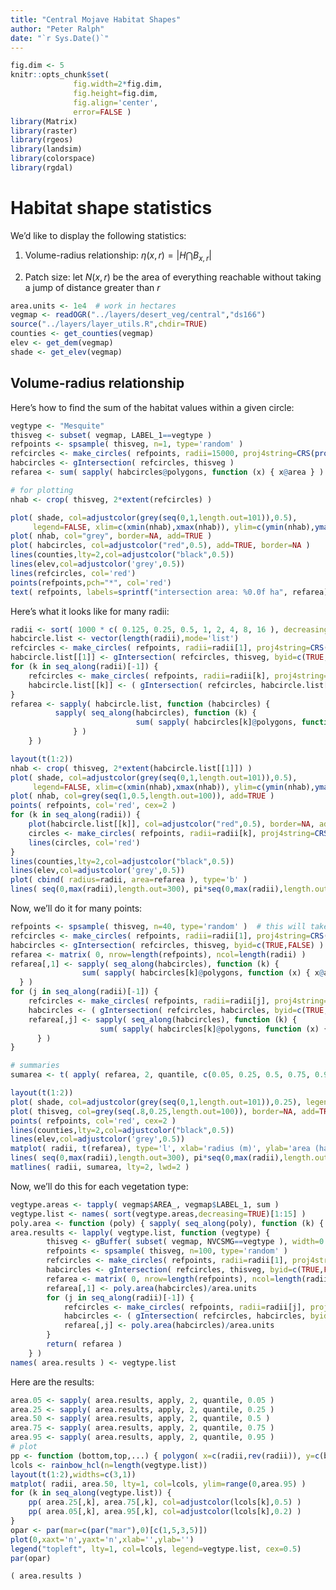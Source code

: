 ```yaml
---
title: "Central Mojave Habitat Shapes"
author: "Peter Ralph"
date: "`r Sys.Date()`"
---
```


```r
fig.dim <- 5
knitr::opts_chunk$set(
              fig.width=2*fig.dim,
              fig.height=fig.dim,
              fig.align='center',
              error=FALSE )
library(Matrix)
library(raster)
library(rgeos)
library(landsim)
library(colorspace)
library(rgdal)
```

# Habitat shape statistics

We'd like to display the following statistics:

1.  Volume-radius relationship: 
    $\eta(x,r) = | H \bigcap B_{x,r} |$

2.  Patch size:
    let $N(x,r)$ be the area of everything 
    reachable without taking a jump of distance greater than $r$
    
```r
area.units <- 1e4  # work in hectares
vegmap <- readOGR("../layers/desert_veg/central","ds166")
source("../layers/layer_utils.R",chdir=TRUE)
counties <- get_counties(vegmap)
elev <- get_dem(vegmap)
shade <- get_elev(vegmap)
```

## Volume-radius relationship

Here's how to find the sum of the habitat values within a given circle:
```r
vegtype <- "Mesquite"
thisveg <- subset( vegmap, LABEL_1==vegtype )
refpoints <- spsample( thisveg, n=1, type='random' )
refcircles <- make_circles( refpoints, radii=15000, proj4string=CRS(proj4string(refpoints)) )
habcircles <- gIntersection( refcircles, thisveg )
refarea <- sum( sapply( habcircles@polygons, function (x) { x@area } ) )/area.units

# for plotting
nhab <- crop( thisveg, 2*extent(refcircles) )

plot( shade, col=adjustcolor(grey(seq(0,1,length.out=101)),0.5), 
     legend=FALSE, xlim=c(xmin(nhab),xmax(nhab)), ylim=c(ymin(nhab),ymax(nhab)) )
plot( nhab, col="grey", border=NA, add=TRUE )
plot( habcircles, col=adjustcolor("red",0.5), add=TRUE, border=NA )
lines(counties,lty=2,col=adjustcolor("black",0.5))
lines(elev,col=adjustcolor('grey',0.5))
lines(refcircles, col='red')
points(refpoints,pch="*", col='red')
text( refpoints, labels=sprintf("intersection area: %0.0f ha", refarea), pos=4 )
```

Here's what it looks like for many radii:
```r
radii <- sort( 1000 * c( 0.125, 0.25, 0.5, 1, 2, 4, 8, 16 ), decreasing=TRUE ) # in km
habcircle.list <- vector(length(radii),mode='list')
refcircles <- make_circles( refpoints, radii=radii[1], proj4string=CRS(proj4string(refpoints)) )
habcircle.list[[1]] <- gIntersection( refcircles, thisveg, byid=c(TRUE,FALSE) )
for (k in seq_along(radii)[-1]) {
    refcircles <- make_circles( refpoints, radii=radii[k], proj4string=CRS(proj4string(refpoints)) )
    habcircle.list[[k]] <- ( gIntersection( refcircles, habcircle.list[[k-1]], byid=c(TRUE,FALSE) ) )
} 
refarea <- sapply( habcircle.list, function (habcircles) {
          sapply( seq_along(habcircles), function (k) {
                            sum( sapply( habcircles[k]@polygons, function (x) { x@area } ) )/area.units
              } )
    } )

layout(t(1:2))
nhab <- crop( thisveg, 2*extent(habcircle.list[[1]]) )
plot( shade, col=adjustcolor(grey(seq(0,1,length.out=101)),0.5), 
     legend=FALSE, xlim=c(xmin(nhab),xmax(nhab)), ylim=c(ymin(nhab),ymax(nhab)) )
plot( nhab, col=grey(seq(1,0.5,length.out=100)), add=TRUE )
points( refpoints, col='red', cex=2 )
for (k in seq_along(radii)) {
    plot(habcircle.list[[k]], col=adjustcolor("red",0.5), border=NA, add=TRUE)
    circles <- make_circles( refpoints, radii=radii[k], proj4string=CRS(proj4string(nhab)) )
    lines(circles, col='red')
}
lines(counties,lty=2,col=adjustcolor("black",0.5))
lines(elev,col=adjustcolor('grey',0.5))
plot( cbind( radius=radii, area=refarea ), type='b' )
lines( seq(0,max(radii),length.out=300), pi*seq(0,max(radii),length.out=300)^2/area.units, col='red' ) 
```

Now, we'll do it for many points:
```r
refpoints <- spsample( thisveg, n=40, type='random' )  # this will take about 90 sec/ point
refcircles <- make_circles( refpoints, radii=radii[1], proj4string=CRS(proj4string(refpoints)) )
habcircles <- gIntersection( refcircles, thisveg, byid=c(TRUE,FALSE) )
refarea <- matrix( 0, nrow=length(refpoints), ncol=length(radii) )
refarea[,1] <- sapply( seq_along(habcircles), function (k) {
                sum( sapply( habcircles[k]@polygons, function (x) { x@area } ) )/area.units
  } )
for (j in seq_along(radii)[-1]) {
    refcircles <- make_circles( refpoints, radii=radii[j], proj4string=CRS(proj4string(refpoints)) )
    habcircles <- ( gIntersection( refcircles, habcircles, byid=c(TRUE,FALSE) ) )
    refarea[,j] <- sapply( seq_along(habcircles), function (k) {
                    sum( sapply( habcircles[k]@polygons, function (x) { x@area } ) )/area.units
      } )
}

# summaries
sumarea <- t( apply( refarea, 2, quantile, c(0.05, 0.25, 0.5, 0.75, 0.95) ) )

layout(t(1:2))
plot( shade, col=adjustcolor(grey(seq(0,1,length.out=101)),0.25), legend=FALSE )
plot( thisveg, col=grey(seq(.8,0.25,length.out=100)), border=NA, add=TRUE )
points( refpoints, col='red', cex=2 )
lines(counties,lty=2,col=adjustcolor("black",0.5))
lines(elev,col=adjustcolor('grey',0.5))
matplot( radii, t(refarea), type='l', xlab='radius (m)', ylab='area (ha)', lty=1 )
lines( seq(0,max(radii),length.out=300), pi*seq(0,max(radii),length.out=300)^2/area.units, lty=3, lwd=2 ) 
matlines( radii, sumarea, lty=2, lwd=2 )
```

Now, we'll do this for each vegetation type:
```r
vegtype.areas <- tapply( vegmap$AREA_, vegmap$LABEL_1, sum )
vegtype.list <- names( sort(vegtype.areas,decreasing=TRUE)[1:15] )
poly.area <- function (poly) { sapply( seq_along(poly), function (k) { sum( sapply( poly[k]@polygons, function (x) { x@area } ) ) } ) }
area.results <- lapply( vegtype.list, function (vegtype) {
        thisveg <- gBuffer( subset( vegmap, NVCSMG==vegtype ), width=0 )
        refpoints <- spsample( thisveg, n=100, type='random' )
        refcircles <- make_circles( refpoints, radii=radii[1], proj4string=CRS(proj4string(refpoints)) )
        habcircles <- gIntersection( refcircles, thisveg, byid=c(TRUE,FALSE) )
        refarea <- matrix( 0, nrow=length(refpoints), ncol=length(radii) )
        refarea[,1] <- poly.area(habcircles)/area.units
        for (j in seq_along(radii)[-1]) {
            refcircles <- make_circles( refpoints, radii=radii[j], proj4string=CRS(proj4string(refpoints)) )
            habcircles <- ( gIntersection( refcircles, habcircles, byid=c(TRUE,FALSE) ) )
            refarea[,j] <- poly.area(habcircles)/area.units
        }
        return( refarea )
    } )
names( area.results ) <- vegtype.list
```

Here are the results:
```r
area.05 <- sapply( area.results, apply, 2, quantile, 0.05 )
area.25 <- sapply( area.results, apply, 2, quantile, 0.25 )
area.50 <- sapply( area.results, apply, 2, quantile, 0.5 )
area.75 <- sapply( area.results, apply, 2, quantile, 0.75 )
area.95 <- sapply( area.results, apply, 2, quantile, 0.95 )
# plot
pp <- function (bottom,top,...) { polygon( x=c(radii,rev(radii)), y=c(bottom,rev(top)), ... ) }
lcols <- rainbow_hcl(n=length(vegtype.list))
layout(t(1:2),widths=c(3,1))
matplot( radii, area.50, lty=1, col=lcols, ylim=range(0,area.95) )
for (k in seq_along(vegtype.list)) {
    pp( area.25[,k], area.75[,k], col=adjustcolor(lcols[k],0.5) )
    pp( area.05[,k], area.95[,k], col=adjustcolor(lcols[k],0.2) )
}
opar <- par(mar=c(par("mar"),0)[c(1,5,3,5)])
plot(0,xaxt='n',yaxt='n',xlab='',ylab='')
legend("topleft", lty=1, col=lcols, legend=vegtype.list, cex=0.5)
par(opar)
```

```r
( area.results )
```
